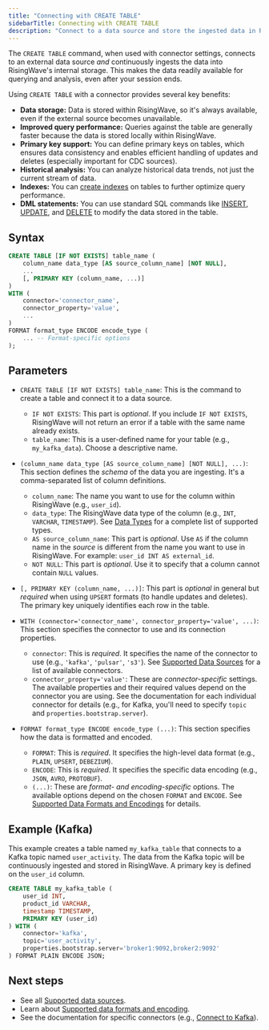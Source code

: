 ```yaml
---
title: "Connecting with CREATE TABLE"
sidebarTitle: Connecting with CREATE TABLE
description: "Connect to a data source and store the ingested data in RisingWave."
---
```


The `CREATE TABLE` command, when used with connector settings, connects to an external data source *and* continuously ingests the data into RisingWave's internal storage. This makes the data readily available for querying and analysis, even after your session ends.

Using `CREATE TABLE` with a connector provides several key benefits:

*   **Data storage:** Data is stored within RisingWave, so it's always available, even if the external source becomes unavailable.
*   **Improved query performance:** Queries against the table are generally faster because the data is stored locally within RisingWave.
*   **Primary key support:** You can define primary keys on tables, which ensures data consistency and enables efficient handling of updates and deletes (especially important for CDC sources).
*   **Historical analysis:** You can analyze historical data trends, not just the current stream of data.
*   **Indexes:** You can [create indexes](/sql/commands/sql-create-index) on tables to further optimize query performance.
*   **DML statements:** You can use standard SQL commands like [INSERT](/sql/commands/sql-insert), [UPDATE](/sql/commands/sql-update), and [DELETE](/sql/commands/sql-delete) to modify the data stored in the table.

## Syntax

```sql
CREATE TABLE [IF NOT EXISTS] table_name (
    column_name data_type [AS source_column_name] [NOT NULL],
    ...
    [, PRIMARY KEY (column_name, ...)]
)
WITH (
    connector='connector_name',
    connector_property='value',
    ...
)
FORMAT format_type ENCODE encode_type (
    ... -- Format-specific options
);
```

## Parameters

*   `CREATE TABLE [IF NOT EXISTS] table_name`: This is the command to create a table and connect it to a data source.
    *   `IF NOT EXISTS`: This part is *optional*. If you include `IF NOT EXISTS`, RisingWave will not return an error if a table with the same name already exists.
    *   `table_name`: This is a user-defined name for your table (e.g., `my_kafka_data`). Choose a descriptive name.

*   `(column_name data_type [AS source_column_name] [NOT NULL], ...)`: This section defines the *schema* of the data you are ingesting. It's a comma-separated list of column definitions.
    *   `column_name`: The name you want to use for the column within RisingWave (e.g., `user_id`).
    *   `data_type`: The RisingWave data type of the column (e.g., `INT`, `VARCHAR`, `TIMESTAMP`). See [Data Types](/path/to/data-types) for a complete list of supported types.
    *   `AS source_column_name`: This part is *optional*. Use `AS` if the column name in the *source* is different from the name you want to use in RisingWave. For example: `user_id INT AS external_id`.
    *   `NOT NULL`: This part is *optional*. Use it to specify that a column cannot contain `NULL` values.

*   `[, PRIMARY KEY (column_name, ...)]`: This part is *optional* in general but *required* when using `UPSERT` formats (to handle updates and deletes). The primary key uniquely identifies each row in the table.

*   `WITH (connector='connector_name', connector_property='value', ...)`: This section specifies the connector to use and its connection properties.
    *   `connector`: This is *required*. It specifies the name of the connector to use (e.g., `'kafka'`, `'pulsar'`, `'s3'`). See [Supported Data Sources](/path/to/supported-sources) for a list of available connectors.
    *   `connector_property='value'`: These are *connector-specific* settings. The available properties and their required values depend on the connector you are using. See the documentation for each individual connector for details (e.g., for Kafka, you'll need to specify `topic` and `properties.bootstrap.server`).

*   `FORMAT format_type ENCODE encode_type (...)`: This section specifies how the data is formatted and encoded.
    *   `FORMAT`: This is *required*. It specifies the high-level data format (e.g., `PLAIN`, `UPSERT`, `DEBEZIUM`).
    *   `ENCODE`: This is *required*. It specifies the specific data encoding (e.g., `JSON`, `AVRO`, `PROTOBUF`).
    *   `(...)`: These are *format- and encoding-specific* options. The available options depend on the chosen `FORMAT` and `ENCODE`. See [Supported Data Formats and Encodings](/path/to/supported-formats) for details.

## Example (Kafka)

This example creates a table named `my_kafka_table` that connects to a Kafka topic named `user_activity`. The data from the Kafka topic will be continuously ingested and stored in RisingWave. A primary key is defined on the `user_id` column.

```sql
CREATE TABLE my_kafka_table (
    user_id INT,
    product_id VARCHAR,
    timestamp TIMESTAMP,
    PRIMARY KEY (user_id)
) WITH (
    connector='kafka',
    topic='user_activity',
    properties.bootstrap.server='broker1:9092,broker2:9092'
) FORMAT PLAIN ENCODE JSON;
```

## Next steps

- See all [Supported data sources](ingestion/getting-started/supported-data-sources).
- Learn about [Supported data formats and encoding](ingestion/getting-started/supported-data-formats-and-encoding).
- See the documentation for specific connectors (e.g., [Connect to Kafka](ingestion/apache-kafka-guide)).